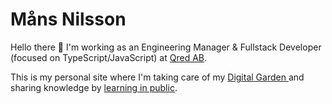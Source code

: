 # Måns Nilsson

Hello there 👋
I'm working as an Engineering Manager & Fullstack Developer (focused on TypeScript/JavaScript) at [Qred AB](https://www.qred.com).

This is my personal site where I'm taking care of my [Digital Garden ](/digital-garden) and sharing knowledge by [learning in public](https://twitter.com/swyx/status/1009174159690264579).

